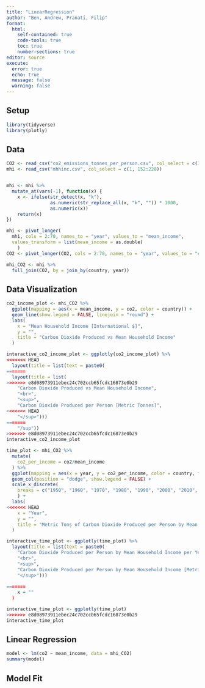```yaml
---
title: "LinearRegression"
author: "Ben, Andrew, Pranati, Filip"
format: 
  html:
    self-contained: true
    code-tools: true
    toc: true
    number-sections: true
editor: source
execute: 
  error: true
  echo: true
  message: false
  warning: false
---
```


## Setup
```r
library(tidyverse)
library(plotly)
```

## Data

```r
CO2 <- read_csv("co2_emissions_tonnes_per_person.csv", col_select = c(1, 152:220))
mhi <- read_csv("mhhinc.csv", col_select = c(1, 152:220))


mhi <- mhi %>%
  mutate_at(vars(-1), function(x) {
    x <- ifelse(str_detect(x, "k"), 
                as.numeric(str_replace_all(x, "k", "")) * 1000, 
                as.numeric(x))
    return(x)
})

mhi <- pivot_longer(
  mhi, cols = 2:70, names_to = "year", values_to = "mean_income",
  values_transform = list(mean_income = as.double)
    )
CO2 <- pivot_longer(CO2, cols = 2:70, names_to = "year", values_to = "co2")

mhi_CO2 <- mhi %>% 
  full_join(CO2, by = join_by(country, year))
```

## Data Visualization

```r
co2_income_plot <- mhi_CO2 %>% 
  ggplot(mapping = aes(x = mean_income, y = co2, color = country)) +
  geom_line(show.legend = FALSE, linejoin = "round") +
  labs(
    x = "Mean Household Income [International $]",
    y = "",
    title = "Carbon Dioxide Produced vs Mean Household Income"
  )

interactive_co2_income_plot <- ggplotly(co2_income_plot) %>% 
<<<<<<< HEAD
  layout(title = list(text = paste0(
=======
  layout(title = list(
>>>>>>> e8d08973911ebec24c702ccb65fcdc16873e0b29
    "Carbon Dioxide Produced vs Mean Household Income",
    "<br>",
    "<sup>",
    "Carbon Dioxide Produced per Person [Metric Tonnes]",
<<<<<<< HEAD
    "</sup>")))
=======
    "/sup"))
>>>>>>> e8d08973911ebec24c702ccb65fcdc16873e0b29
interactive_co2_income_plot

time_plot <- mhi_CO2 %>% 
  mutate(
    co2_per_income = co2/mean_income
  ) %>% 
  ggplot(mapping = aes(x = year, y = co2_per_income, color = country, fill = country)) +
  geom_col(position = "dodge", show.legend = FALSE) +
  scale_x_discrete(
    breaks = c("1950", "1960", "1970", "1980", "1990", "2000", "2010", "2018")
    ) +
  labs(
<<<<<<< HEAD
    x = "Year",
    y = "",
    title = "Metric Tons of Carbon Dioxide Produced per Person by Mean Household Income per Year"
  )

interactive_time_plot <- ggplotly(time_plot) %>% 
  layout(title = list(text = paste0(
    "Carbon Dioxide Produced per Person by Mean Household Income per Year",
    "<br>",
    "<sup>",
    "Carbon Dioxide Produced per Person by Mean Household Income [Metric Tonnes / International $]",
    "</sup>")))
  
=======
    x = ""
  )

interactive_time_plot <- ggplotly(time_plot)
>>>>>>> e8d08973911ebec24c702ccb65fcdc16873e0b29
interactive_time_plot
```


## Linear Regression

```r
model <- lm(co2 ~ mean_income, data = mhi_CO2)
summary(model)
```

## Model Fit

